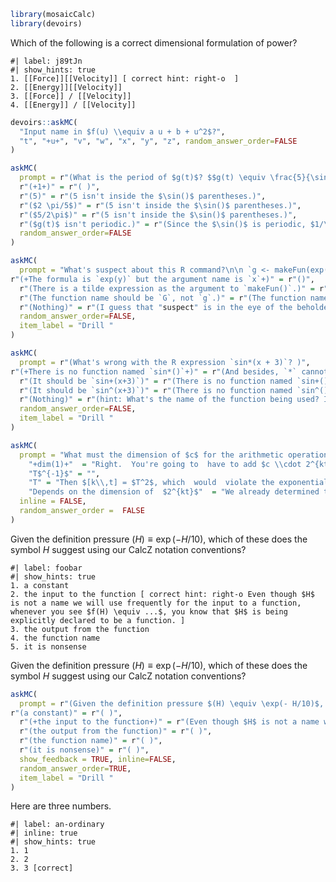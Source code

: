 ```r
library(mosaicCalc)
library(devoirs)
```

::: {#exr-j89tJn}
Which of the following is a correct dimensional formulation of power?

```mcq
#| label: j89tJn
#| show_hints: true
1. [[Force]][[Velocity]] [ correct hint: right-o  ]
2. [[Energy]][[Velocity]] 
3. [[Force]] / [[Velocity]] 
4. [[Energy]] / [[Velocity]] 
```
:::




```r
devoirs::askMC(
  "Input name in $f(u) \\equiv a u + b + u^2$?",
  "t", "+u+", "v", "w", "x", "y", "z", random_answer_order=FALSE
)
```


```r
askMC(
  prompt = r"(What is the period of $g(t)$? $$g(t) \equiv \frac{5}{\sin(2 \pi t)}$$  )",
  r"(+1+)" = r"( )",
  r"(5)" = r"(5 isn't inside the $\sin()$ parentheses.)",
  r"($2 \pi/5$)" = r"(5 isn't inside the $\sin()$ parentheses.)",
  r"($5/2\pi$)" = r"(5 isn't inside the $\sin()$ parentheses.)",
  r"($g(t)$ isn't periodic.)" = r"(Since the $\sin()$ is periodic, $1/\sin()$ is also periodic.)",
  random_answer_order=FALSE
)
```


```r
askMC(
  prompt = "What's suspect about this R command?\n\n `g <- makeFun(exp(y) ~ x)`",
r"(+The formula is `exp(y)` but the argument name is `x`+)" = r"()",
  r"(There is a tilde expression as the argument to `makeFun()`.)" = r"(That is  exactly what is supposed to happen, namely to give a tilde expression as the input to `makeFun()` !)",
  r"(The function name should be `G`, not `g`.)" = r"(The function name is your choice! Either would be right.)",
  r"(Nothing)" = r"(I guess that "suspect" is in the eye of the beholder. But I think there is a better choice here.)",
  random_answer_order=FALSE,
  item_label = "Drill "
) 
```

```r
askMC(
  prompt = r"(What's wrong with the R expression `sin*(x + 3)`? )",
r"(+There is no function named `sin*()`+)" = r"(And besides, `*` cannot be part of any valid name in R.)",
  r"(It should be `sin+(x+3)`)" = r"(There is no function named `sin+()`)",
  r"(It should be `sin^(x+3)`)" = r"(There is no function named `sin^()`)",
  r"(Nothing)" = r"(hint: What's the name of the function being used? Is that really a function?)",
  random_answer_order=FALSE,
  item_label = "Drill "
) 
```

```r
askMC(
  prompt = "What must the dimension of $c$ for the arithmetic operation $1 + c \\cdot 2^{k\\,t}$  to make sense?",
    "+dim(1)+"  = "Right.  You're going to  have to add $c \\cdot 2^{kt}$ to 1. Since $[k\\,t] = [1]$, $c$ also needs to be dimensionless.",
    "T$^{-1}$" = "",
    "T" = "Then $[k\\,t] = $T^2$, which  would  violate the exponential rule.",
    "Depends on the dimension of  $2^{kt}$"  = "We already determined that $[kt]  = [1]$, so $[2^{kt}] = [1]$.",
  inline = FALSE,
  random_answer_order =  FALSE
) 
```

::: {#prp-foobar}
 Given the definition pressure $(H) \equiv \exp(- H/10)$, which of these does the symbol $H$ suggest using our CalcZ notation conventions? 

```mcq
#| label: foobar
#| show_hints: true
1. a constant 
2. the input to the function [ correct hint: right-o Even though $H$ is not a name we will use frequently for the input to a function, whenever you see $f(H) \equiv ...$, you know that $H$ is being explicitly declared to be a function. ]
3. the output from the function 
4. the function name 
5. it is nonsense 
```
:::

Given the definition pressure $(H) \equiv \exp(- H/10)$, which of these does the symbol $H$ suggest using our CalcZ notation conventions?

```r
askMC(
  prompt = r"(Given the definition pressure $(H) \equiv \exp(- H/10)$, which of these does the symbol $H$ suggest using our CalcZ notation conventions? )",
r"(a constant)" = r"( )",
  r"(+the input to the function+)" = r"(Even though $H$ is not a name we will use frequently for the input to a function, whenever you see $f(H) \equiv ...$, you know that $H$ is being explicitly declared to be a function.)",
  r"(the output from the function)" = r"( )",
  r"(the function name)" = r"( )",
  r"(it is nonsense)" = r"( )",
  show_feedback = TRUE, inline=FALSE, 
  random_answer_order=TRUE,
  item_label = "Drill "
)
```

Here are three numbers.
```mcq
#| label: an-ordinary
#| inline: true
#| show_hints: true
1. 1
2. 2
3. 3 [correct]
```
